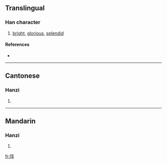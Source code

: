 {{also|琿}}
==Translingual==

===Han character===
{{Han char|rn=96|rad=玉|as=06|sn=10|four=|canj=一土月大手 (MGBKQ)}}

# [[bright]], [[glorious]], [[splendid]]

====References====
* {{Han ref|kx=0732.021|hdz=21114.020|uh=73F2|ud=29682}}

----

==Cantonese==

===Hanzi===
{{yue-hanzi|jyut=|y=wan4|tra=琿}}

# {{defn|Cantonese|sort=玉06}}

----

==Mandarin==

===Hanzi===
{{cmn-hanzi|tra=琿|pin=[[hún]] ([[hun2]])|wg=hun<sup>2</sup>}}

# {{defn|Mandarin|sort=玉06}}

[[fr:珲]]